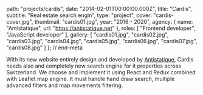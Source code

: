 
  path: "projects/cardis",
  date: "2014-02-01T00:00:00.000Z",
  title: "Cardis",
  subtitle: "Real estate search engin",
  type: "project",
  cover: "cardis-cover.jpg",
  thumbnail: "cardis01.jpg",
  year: "2016 - 2020",
  agency: {
    name: "Antistatique",
    url: "https://antistatique.net"
  },
  roles: [
    "Frontend developer",
    "JavaScript developer"
  ],
  gallery: [
    "cardis01.jpg",
    "cardis02.jpg",
    "cardis03.jpg",
    "cardis04.jpg",
    "cardis05.jpg",
    "cardis06.jpg",
    "cardis07.jpg",
    "cardis08.jpg"
  ]
}; // end-meta

With its new website entirely design and developed by [Antistatique](https://antistatique.net), Cardis needs also and completely new search engine for it properties across Switzerland. We choose and implement it using React and Redux combined with Leaflet map engine. It must handle hand draw search, multiple advanced filters and map movements filtering.
